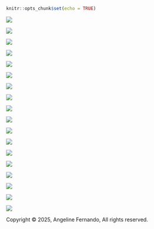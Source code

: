 ```r
knitr::opts_chunk$set(echo = TRUE)
```

![](/MrA-2024/images/cltv/Slide1.PNG) 

![](/MrA-2024/images/cltv/Slide2.PNG) 

![](/MrA-2024/images/cltv/Slide3.PNG) 

![](/MrA-2024/images/cltv/Slide4.PNG) 

![](/MrA-2024/images/cltv/Slide5.PNG) 

![](/MrA-2024/images/cltv/Slide6.PNG) 

![](/MrA-2024/images/cltv/Slide7.PNG) 
 
![](/MrA-2024/images/cltv/Slide8.PNG) 

![](/MrA-2024/images/cltv/Slide9.PNG) 

![](/MrA-2024/images/cltv/Slide10.PNG) 

![](/MrA-2024/images/cltv/Slide11.PNG) 

![](/MrA-2024/images/cltv/Slide12.PNG) 

![](/MrA-2024/images/cltv/Slide13.PNG) 

![](/MrA-2024/images/cltv/Slide14.PNG) 

![](/MrA-2024/images/cltv/Slide15.PNG) 

![](/MrA-2024/images/cltv/Slide16.PNG) 

![](/MrA-2024/images/cltv/Slide17.PNG) 

![](/MrA-2024/images/cltv/Slide18.PNG) 
 

<div id="footer">
<p>Copyright &copy; 2025,  Angeline Fernando,  All rights reserved.</p>
</div>
